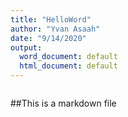 ---
title: "HelloWord"
author: "Yvan Asaah"
date: "9/14/2020"
output:
  word_document: default
  html_document: default
---
```{r}
```
##This is a markdown file